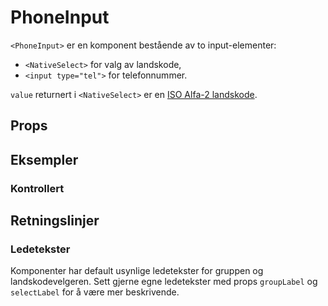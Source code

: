 
<Meta of={PhoneInputStories} />

# PhoneInput

<ComponentLinkRow
  docsHref="https://design.domstol.no/987b33f71/p/300a24-phoneinput"
  figmaHref="https://www.figma.com/design/ewqSDmkgqDQ5PyOsRp4V5b/DDS-Komponenter?node-id=18345-10843&t=qIJadQG5X5w9yCml-4"
  githubHref="https://github.com/domstolene/designsystem/tree/main/packages/components/src/components/PhoneInput"
  storybookHref="https://domstolene.github.io/designsystem/?path=/story/dds-components-components-phoneinput--default"
  withBottomSpacing
/>

`<PhoneInput>` er en komponent bestående av to input-elementer:

- `<NativeSelect>` for valg av landskode,
- `<input type="tel">` for telefonnummer.

`value` returnert i `<NativeSelect>` er en [ISO Alfa-2 landskode](https://no.wikipedia.org/wiki/ISO_3166-1).

## Props

<Canvas of={PhoneInputStories.Default} />
<Controls of={PhoneInputStories.Default} />

## Eksempler

### Kontrollert

<Canvas of={PhoneInputStories.Controlled} />

## Retningslinjer

### Ledetekster

Komponenter har default usynlige ledetekster for gruppen og landskodevelgeren.
Sett gjerne egne ledetekster med props `groupLabel` og `selectLabel` for å være mer beskrivende.

